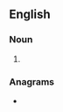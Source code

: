 {{also|réinsertions}}
==English==

===Noun===
{{head|en|noun plural form}}

# {{plural of|reinsertion|lang=en}}

===Anagrams===
* {{anagrams|en|a=eeiinnorrsst|interiorness}}